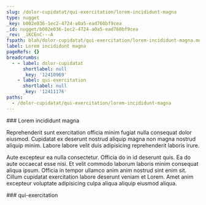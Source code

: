 ```yaml
---
slug: /dolor-cupidatat/qui-exercitation/lorem-incididunt-magna
type: nugget
_key: b002e036-1ec2-4724-a0a5-ead760bf9cea
_id: nugget/b002e036-1ec2-4724-a0a5-ead760bf9cea
_rev: _iKCEnC---A
fspath: blah/dolor-cupidatat/qui-exercitation/lorem-incididunt-magna.md
label: Lorem incididunt magna
pageRefs: {}
breadcrumbs:
  - - label: dolor-cupidatat
      shortlabel: null
      _key: '12410969'
    - label: qui-exercitation
      shortlabel: null
      _key: '12411176'
paths:
  - /dolor-cupidatat/qui-exercitation/lorem-incididunt-magna
---
```


<NuggetArea>
<Nugget slug="/dolor-cupidatat/qui-exercitation/lorem-incididunt-magna" type="nugget" _key="b002e036-1ec2-4724-a0a5-ead760bf9cea" _id="nugget/b002e036-1ec2-4724-a0a5-ead760bf9cea" _rev="_iKCEnC---A" fspath="blah/dolor-cupidatat/qui-exercitation/lorem-incididunt-magna.md" label="Lorem incididunt magna" paths="/dolor-cupidatat/qui-exercitation/lorem-incididunt-magna">
<NuggetBody>
### Lorem incididunt magna

Reprehenderit sunt exercitation officia minim fugiat nulla consequat dolor eiusmod. Cupidatat ex deserunt nostrud aliquip magna non magna nostrud aliquip minim. Labore labore velit duis adipisicing reprehenderit laboris irure.

Aute excepteur ea nulla consectetur. Officia do in id deserunt quis. Ea do aute occaecat esse nisi. Et velit commodo laborum laboris minim consequat aliqua ipsum. Officia in tempor ullamco anim anim nostrud sint enim sit. Cillum cupidatat exercitation labore deserunt veniam et Lorem. Amet anim excepteur voluptate adipisicing culpa aliqua aliquip eiusmod aliqua.

</NuggetBody>
<Breadcrumbs>
<Crumbs>
<Crumb _key="12410969" label="dolor-cupidatat" /><Crumb _key="12411176" label="qui-exercitation" />
</Crumbs>
</Breadcrumbs>
</Nugget>

<NuggetsInbound>
</NuggetsInbound>
<NuggetsOutbound>
</NuggetsOutbound>
</NuggetArea>
<PassagesInbound>
<Passage direction="inbound" type="passage" _key="12411176" _id="passage/12411176" _rev="_iKCEnBW--_" label="qui-exercitation" passage="qui-exercitation" fspath="blah/dolor-cupidatat/qui-exercitation" paths="/dolor-cupidatat/qui-exercitation" slug="/dolor-cupidatat/qui-exercitation">
<NuggetBody>
### qui-exercitation

</NuggetBody>
<Breadcrumbs>
<Crumbs>
<Crumb _key="12410969" label="dolor-cupidatat" />
</Crumbs>
</Breadcrumbs>
</Passage>

</PassagesInbound>
<PassagesOutbound>
</PassagesOutbound>